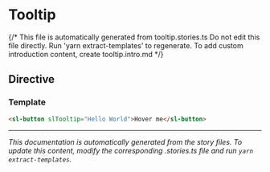 
<Meta title="Tooltip" />

# Tooltip

{/*
This file is automatically generated from tooltip.stories.ts
Do not edit this file directly. Run 'yarn extract-templates' to regenerate.
To add custom introduction content, create tooltip.intro.md */}

## Directive

### Template

```html
<sl-button slTooltip="Hello World">Hover me</sl-button>
```


---

*This documentation is automatically generated from the story files. To update this content, modify the corresponding .stories.ts file and run `yarn extract-templates`.*
